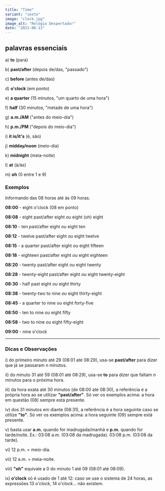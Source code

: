 ```yaml
---
title: "Time"
variant: "sexto"
image: "clock.jpg"
image_alt: "Relógio Despertador"
date: "2021-08-13"
---
```


## palavras essenciais

a) **to** (para)

b) **past/after** (depois de/das, "passado")

c) **before** (antes de/das)

d) **o'clock** (em ponto)

e) **a quarter** (15 minutos, "um quarto de uma hora")

f) **half** (30 minutos, "metade de uma hora")

g) **a.m./AM** ("antes do meio-dia")

h) **p.m./PM** ("depois do meio-dia")

i) **it is/it's** (é, são)

j) **midday/noon** (meio-dia)

k) **midnight** (meia-noite)

l) **at** (à/às)

m) **oh** (0 entre 1 e 9)

### Exemplos

Informando das 08 horas até às 09 horas.

**08:00** - eight o'clock (08 em ponto)

**08:08** - eight past/after eight _ou_ eight (oh) eight

**08:10** - ten past/after eight _ou_ eight ten

**08:12** - twelve past/after eight _ou_ eight twelve

**08:15** - a quarter past/after eight _ou_ eight fifteen

**08:18** - eighteen past/after eight _ou_ eight eighteen

**08:20** - twenty past/after eight _ou_ eight twenty

**08:28** - twenty-eight past/after eight _ou_ eight twenty-eight

**08:30** - half past eight _ou_ eight thirty

**08:38** - twenty-two to nine _ou_ eight thirty-eight

**08:45** - a quarter to nine _ou_ eight forty-five

**08:50** - ten to nine _ou_ eight fifty

**08:58** - two to nine _ou_ eight fifty-eight

**09:00** - nine o'clock

<hr />

### Dicas e Observações

i) do primeiro minuto até 29 (08:01 até 08:29), usa-se **past/after** para dizer que já se passaram _n_ minutos.

ii) do minuto 31 até 59 (08:01 até 08:29), usa-se **to** para dizer que faltam _n_ minutos para o próxima hora.

iii) da hora exata até 30 minutos (de 08:00 até 08:30), a referência é a própria hora ao se utilizar **"past/after"**. Só ver os exemplos acima: a hora em questão (08) sempre está presente.

iv) dos 31 minutos em diante (08:31), a referência é a hora seguinte caso se utilize **"to"**. Só ver os exemplos acima: a hora seguinte (09) sempre está presente.

v) basta usar **a.m.** quando for madrugada/manhã e **p.m.** quando for tarde/noite. Ex.: 03:08 a.m. (03:08 da madrugada). 03:08 p.m. (03:08 da tarde).

vi) 12 p.m. = meio-dia.

vii) 12 a.m. = meia-noite.

viii) **"oh"** equivale a 0 do minuto 1 até 09 (08:01 até 08:09).

ix) **o'clock** só é usado de 1 até 12: caso se use o sistema de 24 horas, as expressões 13 _o'clock_, 14 _o'clock_... não existem.
